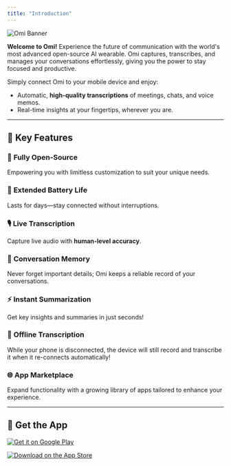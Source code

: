 ```yaml
---
title: "Introduction"
---
```


![Omi Banner](/images/docs/get_started/images/omibanner.png)

**Welcome to Omi!** Experience the future of communication with the world's most advanced open-source AI wearable. Omi captures, transcribes, and manages your conversations effortlessly, giving you the power to stay focused and productive.

Simply connect Omi to your mobile device and enjoy:

* Automatic, **high-quality transcriptions** of meetings, chats, and voice memos.
* Real-time insights at your fingertips, wherever you are.

***

## 🌟 Key Features[​](#-key-features "Direct link to 🌟 Key Features")

### 🚀 **Fully Open-Source**[​](#-fully-open-source "Direct link to -fully-open-source")

Empowering you with limitless customization to suit your unique needs.

### 🔋 **Extended Battery Life**[​](#-extended-battery-life "Direct link to -extended-battery-life")

Lasts for days—stay connected without interruptions.

### 🎙️ **Live Transcription**[​](#️-live-transcription "Direct link to ️-live-transcription")

Capture live audio with **human-level accuracy**.

### 🧠 **Conversation Memory**[​](#-conversation-memory "Direct link to -conversation-memory")

Never forget important details; Omi keeps a reliable record of your conversations.

### ⚡ **Instant Summarization**[​](#-instant-summarization "Direct link to -instant-summarization")

Get key insights and summaries in just seconds!

### 📡 **Offline Transcription**[​](#-offline-transcription "Direct link to -offline-transcription")

While your phone is disconnected, the device will still record and transcribe it when it re-connects automatically!

### 🌐 **App Marketplace**[​](#-app-marketplace "Direct link to -app-marketplace")

Expand functionality with a growing library of apps tailored to enhance your experience.

***

## 📲 Get the App[​](#-get-the-app "Direct link to 📲 Get the App")

[![Get it on Google Play](/images/docs/get_started/intl/en_us/badges/static/images/badges/en_badge_web_generic.png)](https://play.google.com/store/apps/details?id=com.friend.ios)

[![Download on the App Store](https://tools.applemediaservices.com/api/badges/download-on-the-app-store/black/en-us?size=250x83)](https://apps.apple.com/us/app/friend-ai-wearable/id6502156163)
